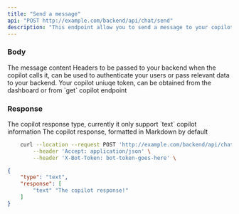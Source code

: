 ```yaml
---
title: "Send a message"
api: "POST http://example.com/backend/api/chat/send"
description: "This endpoint allow you to send a message to your copilot"
---
```


### Body

<ParamField body="content" type="string">
  The message content
</ParamField>

<ParamField body="headers" type="array or null">
  Headers to be passed to your backend when the copilot calls it, can be used to authenticate your users or pass relevant data to your backend.
</ParamField>

<ParamField header="X-Bot-Token" type="string">
    Your copilot uniuqe token, can be obtained from the dashboard or from `get` copilot endpoint
</ParamField>

### Response

<ResponseField name="type" type="string">
  The copilot response type, currently it only support `text`
</ResponseField>

<ResponseField name="response" type="object">
  copilot information
  <Expandable title="properties">
    <ResponseField name="text" type="string">
      The copilot response, formatted in Markdown by default
    </ResponseField>
  </Expandable>
</ResponseField>


<RequestExample>

```bash Example Request
    curl --location --request POST 'http://example.com/backend/api/chat/send' \
        --header 'Accept: application/json' \
        --header 'X-Bot-Token: bot-token-goes-here' \
```

</RequestExample>

<ResponseExample>

```json Response
{
    "type": "text",
    "response": [
        "text" "The copilot response!"
    ]
}
```

</ResponseExample>
